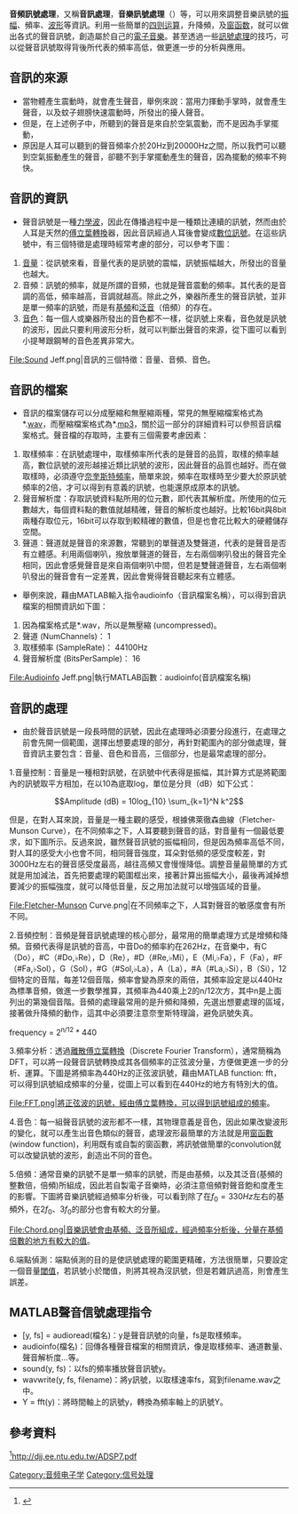 {{NoteTA
| G1 = IT
| G2 = Signals and Systems
}}

{{multiple issues|
{{copyedit|time=2013-05-27T07:03:00+00:00}}
{{non-free|time=2013-05-27T07:03:00+00:00}}
}}
'''音頻訊號處理'''，又稱'''音訊處理'''，'''音樂訊號處理'''（{{lang-en|Audio signal processing}}）等，可以用來調整音樂訊號的[[振幅|振幅]]、頻率、[[波形|波形]]等資訊。利用一些簡單的[[四则运算|四则运算]]，升降頻，及[[窗函数|窗函数]]，就可以做出各式的聲音訊號，創造屬於自己的[[電子音樂|電子音樂]]。甚至透過一些[[訊號處理|訊號處理]]的技巧，可以從聲音訊號取得背後所代表的頻率高低，做更進一步的分析與應用。

==音訊的來源==
*當物體產生震動時，就會產生聲音，舉例來說：當用力揮動手掌時，就會產生聲音，以及蚊子翅膀快速震動時，所發出的擾人聲音。
*但是，在上述例子中，所聽到的聲音是來自於空氣震動，而不是因為手掌擺動，
*原因是人耳可以聽到的聲音頻率介於20Hz到20000Hz之間，所以我們可以聽到空氣振動產生的聲音，卻聽不到手掌擺動產生的聲音，因為擺動的頻率不夠快。

==音訊的資訊==
*聲音訊號是一種[[力學波|力學波]]，因此在傳播過程中是一種類比連續的訊號，然而由於人耳是天然的[[傅立葉轉換|傅立葉轉換]]器，因此音訊經過人耳後會變成[[數位訊號|數位訊號]]。在這些訊號中，有三個特徵是處理時經常考慮的部分，可以參考下圖：
# [[音量|音量]]：從訊號來看，音量代表的是訊號的震幅，訊號振幅越大，所發出的音量也越大。
# 音頻：訊號的頻率，就是所謂的音頻，也就是聲音震動的頻率。其代表的是音調的高低，頻率越高，音調就越高。除此之外，樂器所產生的聲音訊號，並非是單一頻率的訊號，而是有[[基頻|基頻]]和[[泛音|泛音]]（倍頻）的存在。
# [[音色|音色]]：每一個人或樂器所發出的音色都不一樣，從訊號上來看，音色就是訊號的波形，因此只要利用波形分析，就可以判斷出聲音的來源，從下圖可以看到小提琴跟鋼琴的音色差異非常大。<gallery widths="400" heights="210">
File:Sound Jeff.png|音訊的三個特徵：音量、音頻、音色。
</gallery>

==音訊的檔案==
*音訊的檔案儲存可以分成壓縮和無壓縮兩種，常見的無壓縮檔案格式為*.[[WAV|wav]]，而壓縮檔案格式為*.[[MP3|mp3]]，關於這一部分的詳細資料可以參照音訊檔案格式。聲音檔的存取時，主要有三個需要考慮因素：
# 取樣頻率：在訊號處理中，取樣頻率所代表的是聲音的品質，取樣的頻率越高，數位訊號的波形越接近類比訊號的波形，因此聲音的品質也越好。而在做取樣時，必須遵守[[奈奎斯特頻率|奈奎斯特頻率]]，簡單來說，頻率在取樣時至少要大於原訊號頻率的2倍，才可以得到有意義的訊號，也能還原成原本的訊號。
# 聲音解析度：存取訊號資料點所用的位元數，即代表其解析度。所使用的位元數越大，每個資料點的數值就越精確，聲音的解析度也越好。比較16bit與8bit兩種存取位元，16bit可以存取到較精確的數值，但是也會花比較大的硬體儲存空間。
# 聲道：聲道就是聲音的來源數，常聽到的單聲道及雙聲道，代表的是聲音是否有立體感。利用兩個喇叭，撥放單聲道的聲音，左右兩個喇叭發出的聲音完全相同，因此會感覺聲音是來自兩個喇叭中間，但若是雙聲道聲音，左右兩個喇叭發出的聲音會有一定差異，因此會覺得聲音聽起來有立體感。
* 舉例來說，藉由MATLAB輸入指令audioinfo（音訊檔案名稱），可以得到音訊檔案的相關資訊如下圖：
# 因為檔案格式是*.wav，所以是無壓縮 (uncompressed)。
# 聲道 (NumChannels)： 1
# 取樣頻率 (SampleRate)： 44100Hz
# 聲音解析度 (BitsPerSample)： 16<gallery widths="300" heights="180">
File:Audioinfo Jeff.png|執行MATLAB函數：audioinfo(音訊檔案名稱)
</gallery>

==音訊的處理==
* 由於聲音訊號是一段長時間的訊號，因此在處理時必須要分段進行，在處理之前會先開一個範圍，選擇出想要處理的部分，再針對範圍內的部分做處理，聲音資訊主要包含：音量、音色和音高，三個部分，也是最常處理的部分。

1.音量控制：音量是一種相對訊號，在訊號中代表得是振幅，其計算方式是將範圍內的訊號取平方相加，在以10為底取log，單位是分貝（dB）如下公式：

:<math> Amplitude (dB) = 10log_{10} \sum_{k=1}^N k^2  </math>

但是，在對人耳來說，音量是一種主觀的感受，根據佛萊徹森曲線（Fletcher-Munson Curve），在不同頻率之下，人耳要聽到聲音的話，對音量有一個最低要求，如下圖所示。反過來說，雖然聲音訊號的振幅相同，但是因為頻率高低不同，對人耳的感受大小也會不同，相同聲音強度，耳朵對低頻的感受度較差，對3000Hz左右的聲音感受度最高，越往高頻又會慢慢降低。調整音量最簡單的方式就是用加減法，首先把要處理的範圍框出來，接著計算出振幅大小，最後再減掉想要減少的振幅強度，就可以降低音量，反之用加法就可以增強區域的音量。<gallery widths="500" heights="220">
File:Fletcher-Munson Curve.png|在不同頻率之下，人耳對聲音的敏感度會有所不同。
</gallery>

2.音頻控制：音頻是聲音訊號處理的核心部分，最常用的簡單處理方式是增頻和降頻。音頻代表得是訊號的音高，中音Do的頻率約在262Hz，在音樂中，有C（Do），#C（#Do,♭Re），D（Re），#D（#Re,♭Mi），E（Mi,♭Fa），F（Fa），#F（#Fa,♭Sol），G（Sol），#G（#Sol,♭La），A（La），#A（#La,♭Si），B（Si），12個特定的音階，每差12個音階，頻率會變為原來的兩倍，其頻率設定是以440Hz為標準音頻，做進一步數學推算，其頻率為440乘上2的n/12次方，其中n是上面列出的第幾個音階。音頻的處理最常用的是升頻和降頻，先選出想要處理的區域，接著做升降頻的動作，這其中必須要注意奈奎斯特理論，避免訊號失真。

frequency = 2<sup>n/12</sup> * 440

3.頻率分析：透過[[离散傅里叶变换|離散傅立葉轉換]]（Discrete Fourier Transform），通常簡稱為DFT，可以將一段聲音訊號轉換成其各個頻率的正弦波分量，方便做更進一步的分析、運算。下圖是將頻率為440Hz的正弦波訊號，藉由MATLAB function: fft，可以得到訊號組成頻率的分量，從圖上可以看到在440Hz的地方有特別大的值。

<gallery widths="480" heights="320">
File:FFT.png|將正弦波的訊號，經由傅立葉轉換，可以得到訊號組成的頻率。
</gallery>

4.音色：每一組聲音訊號的波形都不一樣，其物理意義是音色，因此如果改變波形的變化，就可以產生出音色類似的聲音，處理波形最簡單的方法就是用[[窗函数|窗函數]](window function)，利用既有或自製的窗函數，將訊號做簡單的convolution就可以改變訊號的波形，創造出不同的音色。

5.倍頻：通常音樂的訊號不是單一頻率的訊號，而是由基頻，以及其泛音(基頻的整數倍，倍頻)所組成，因此若自製電子音樂時，必須注意倍頻對聲音飽和度產生的影響。下圖將音樂訊號經過頻率分析後，可以看到除了在<math>f_0=330Hz</math>左右的基頻外，在<math>2f_0</math>、<math>3f_0</math>的部分也會有較大的分量。<gallery widths="550" heights="210">
File:Chord.png|音樂訊號會由基頻、泛音所組成，經過頻率分析後，分量在基頻倍數的地方有較大的值。
</gallery>

6.端點偵測：端點偵測的目的是使訊號處理的範圍更精確，方法很簡單，只要設定一個音量[[閾值|閾值]]，若訊號小於閾值，則將其視為沒訊號，但是若雜訊過高，則會產生誤差。

== MATLAB聲音信號處理指令 ==
* [y, fs] = audioread(檔名)：y是聲音訊號的向量，fs是取樣頻率。
* audioinfo(檔名)：回傳各種聲音檔案的相關資訊，像是取樣頻率、通道數量、聲音解析度...等。
* sound(y, fs)：以fs的頻率播放聲音訊號y。
* wavwrite(y, fs, filename)：將y訊號，以取樣速率fs，寫到filename.wav之中。
* Y = fft(y)：將時間軸上的訊號y，轉換為頻率軸上的訊號Y。

==參考資料==
<ref>{{Cite web|url=http://djj.ee.ntu.edu.tw/ADSP7.pdf|title=高等數位訊號處理|accessdate=2017-05-27|author=丁建均|date=|publisher=}}</ref>http://djj.ee.ntu.edu.tw/ADSP7.pdf
[[Category:音频电子学|Category:音频电子学]]
[[Category:信号处理|Category:信号处理]]
<references />{{DSP}}